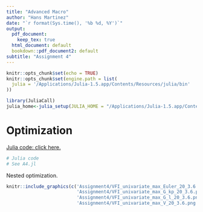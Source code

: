 ```yaml
---
title: "Advanced Macro"
author: "Hans Martinez"
date: "`r format(Sys.time(), '%b %d, %Y')`"
output:
  pdf_document:
    keep_tex: true
  html_document: default
  bookdown::pdf_document2: default
subtitle: "Assignment 4"
---
```


```r
knitr::opts_chunk$set(echo = TRUE)
knitr::opts_chunk$set(engine.path = list(
  julia = '/Applications/Julia-1.5.app/Contents/Resources/julia/bin'
))
```
```r
library(JuliaCall)
julia_home<-julia_setup(JULIA_HOME = "/Applications/Julia-1.5.app/Contents/Resources/julia/bin")
```

<!-- ```{=latex} -->
# Optimization

[Julia code: click here.](https://github.com/hans-mtz/AdvMacro/blob/master/A4.jl)

```julia
# Julia code
# See A4.jl

```

Nested optimization. 

```r
knitr::include_graphics(c('Assignment4/VFI_univariate_max_Euler_20_3.6.png',
                          'Assignment4/VFI_univariate_max_G_kp_20_3.6.png',
                          'Assignment4/VFI_univariate_max_G_l_20_3.6.png',
                          'Assignment4/VFI_univariate_max_V_20_3.6.png'))
```
